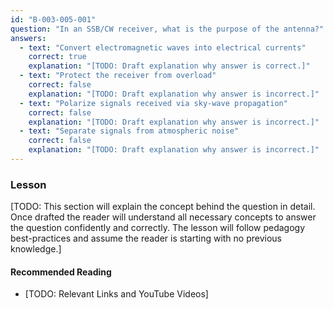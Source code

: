 ```yaml
---
id: "B-003-005-001"
question: "In an SSB/CW receiver, what is the purpose of the antenna?"
answers:
  - text: "Convert electromagnetic waves into electrical currents"
    correct: true
    explanation: "[TODO: Draft explanation why answer is correct.]"
  - text: "Protect the receiver from overload"
    correct: false
    explanation: "[TODO: Draft explanation why answer is incorrect.]"
  - text: "Polarize signals received via sky-wave propagation"
    correct: false
    explanation: "[TODO: Draft explanation why answer is incorrect.]"
  - text: "Separate signals from atmospheric noise"
    correct: false
    explanation: "[TODO: Draft explanation why answer is incorrect.]"
---
```


### Lesson

[TODO: This section will explain the concept behind the question in detail. Once drafted the reader will understand all necessary concepts to answer the question confidently and correctly. The lesson will follow pedagogy best-practices and assume the reader is starting with no previous knowledge.]

#### Recommended Reading

- [TODO: Relevant Links and YouTube Videos]
